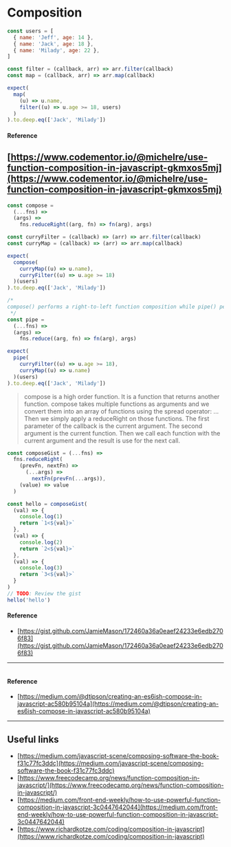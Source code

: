 # Composition


```js
const users = [
  { name: 'Jeff', age: 14 },
  { name: 'Jack', age: 18 },
  { name: 'Milady', age: 22 },
]

const filter = (callback, arr) => arr.filter(callback)
const map = (callback, arr) => arr.map(callback)

expect(
  map(
    (u) => u.name,
    filter((u) => u.age >= 18, users)
  )
).to.deep.eq(['Jack', 'Milady'])
```
#### Reference
[https://www.codementor.io/@michelre/use-function-composition-in-javascript-gkmxos5mj](https://www.codementor.io/@michelre/use-function-composition-in-javascript-gkmxos5mj)
---
```js
const compose =
  (...fns) =>
  (args) =>
    fns.reduceRight((arg, fn) => fn(arg), args)

const curryFilter = (callback) => (arr) => arr.filter(callback)
const curryMap = (callback) => (arr) => arr.map(callback)

expect(
  compose(
    curryMap((u) => u.name),
    curryFilter((u) => u.age >= 18)
  )(users)
).to.deep.eq(['Jack', 'Milady'])

/*
compose() performs a right-to-left function composition while pipe() performs a left-to-right composition
 */
const pipe =
  (...fns) =>
  (args) =>
    fns.reduce((arg, fn) => fn(arg), args)

expect(
  pipe(
    curryFilter((u) => u.age >= 18),
    curryMap((u) => u.name)
  )(users)
).to.deep.eq(['Jack', 'Milady'])

```
> compose is a high order function. It is a function that returns another function.
compose takes multiple functions as arguments and we convert them into an array of functions using the spread operator: ...
Then we simply apply a reduceRight on those functions. The first parameter of the callback is the current argument.
The second argument is the current function. Then we call each function with the current argument and the result is use for the next call.

```js
const composeGist = (...fns) =>
  fns.reduceRight(
    (prevFn, nextFn) =>
      (...args) =>
        nextFn(prevFn(...args)),
    (value) => value
  )

const hello = composeGist(
  (val) => {
    console.log(1)
    return `1<${val}>`
  },
  (val) => {
    console.log(2)
    return `2<${val}>`
  },
  (val) => {
    console.log(3)
    return `3<${val}>`
  }
)
// TODO: Review the gist
hello('hello')
```

#### Reference
- [https://gist.github.com/JamieMason/172460a36a0eaef24233e6edb2706f83](https://gist.github.com/JamieMason/172460a36a0eaef24233e6edb2706f83)
---
```js
```
#### Reference
- [https://medium.com/@dtipson/creating-an-es6ish-compose-in-javascript-ac580b95104a](https://medium.com/@dtipson/creating-an-es6ish-compose-in-javascript-ac580b95104a)
---
## Useful links

- [https://medium.com/javascript-scene/composing-software-the-book-f31c77fc3ddc](https://medium.com/javascript-scene/composing-software-the-book-f31c77fc3ddc)
- [https://www.freecodecamp.org/news/function-composition-in-javascript/](https://www.freecodecamp.org/news/function-composition-in-javascript/)
- [https://medium.com/front-end-weekly/how-to-use-powerful-function-composition-in-javascript-3c0447642044](https://medium.com/front-end-weekly/how-to-use-powerful-function-composition-in-javascript-3c0447642044)
- [https://www.richardkotze.com/coding/composition-in-javascript](https://www.richardkotze.com/coding/composition-in-javascript)
